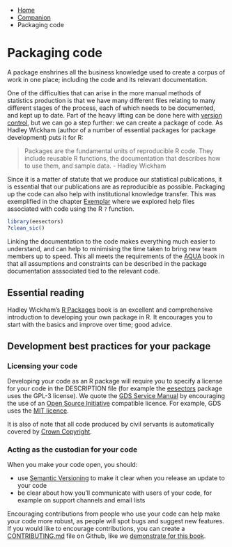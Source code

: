 ::: {.breadcrumbs}
* [Home](index.html)
* [Companion](companion-index.html)
* Packaging code
:::

# Packaging code

A package enshrines all the business knowledge used to create a corpus of work in one place; including the code and its relevant documentation.

One of the difficulties that can arise in the more manual methods of statistics production is that we have many different files relating to many different stages of the process, each of which needs to be documented, and kept up to date. Part of the heavy lifting can be done here with [version control](rap-companion-06-version-control.html), but we can go a step further: we can create a package of code. As Hadley Wickham (author of a number of essential packages for package development) puts it for R:

> Packages are the fundamental units of reproducible R code. They include reusable R functions, the documentation that describes how to use them, and sample data.
- Hadley Wickham

Since it is a matter of statute that we produce our statistical publications, it is essential that our publications are as reproducible as possible. Packaging up the code can also help with institutional knowledge transfer. This was exemplified in the chapter [Exemplar](./rap-comapnion-04-exemplar.html) where we explored help files associated with code using the R `?` function.

```r
library(eesectors)
?clean_sic()
```


Linking the documentation to the code makes everything much easier to understand, and can help to minimising the time taken to bring new team members up to speed. This all meets the requirements of the [AQUA](https://www.gov.uk/government/publications/the-aqua-book-guidance-on-producing-quality-analysis-for-government) book in that all assumptions and constraints can be described in the package documentation asssociated tied to the relevant code.

## Essential reading

Hadley Wickham's [R Packages](http://r-pkgs.had.co.nz/) book is an excellent and comprehensive introduction to developing your own package in R. It encourages you to start with the basics and improve over time; good advice.

## Development best practices for your package

### Licensing your code

Developing your code as an R package will require you to specify a license for your code in the DESCRIPTION file (for example the [eesectors](https://github.com/DCMSstats/eesectors/blob/master/DESCRIPTION) package uses the GPL-3 license). We quote the [GDS Service Manual](https://www.gov.uk/service-manual/technology/making-source-code-open-and-reusable#licensing-your-code) by encouraging the use of an [Open Source Initiative](https://opensource.org/licenses) compatible licence. For example, GDS uses the [MIT licence](https://github.com/alphagov/styleguides/blob/master/licensing.md).

It is also of note that all code produced by civil servants is automatically covered by [Crown Copyright](http://www.nationalarchives.gov.uk/information-management/re-using-public-sector-information/uk-government-licensing-framework/crown-copyright/).

### Acting as the custodian for your code

When you make your code open, you should:

* use [Semantic Versioning](https://semver.org/) to make it clear when you release an update to your code
* be clear about how you’ll communicate with users of your code, for example on support channels and email lists

Encouraging contributions from people who use your code can help make your code more robust, as people will spot bugs and suggest new features. If you would like to encourage contributions, you can create a [CONTRIBUTING.md](https://github.com/blog/1184-contributing-guidelines) file on Github, like we [demonstrate for this book](https://github.com/ukgovdatascience/rap_companion/blob/master/CONTRIBUTING.md).

